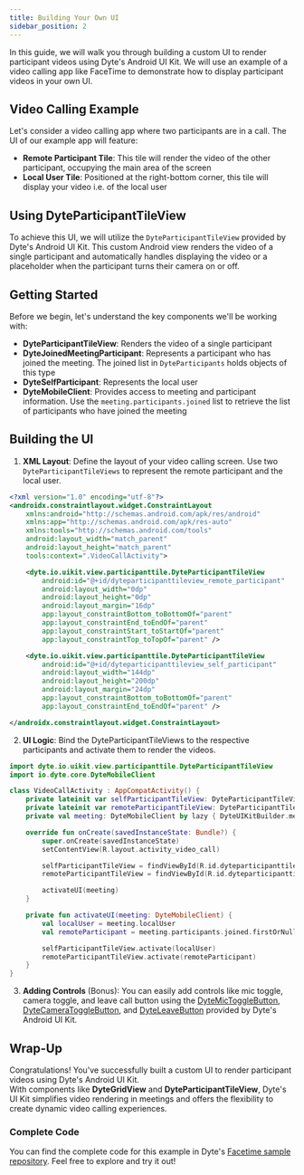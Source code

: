 ```yaml
---
title: Building Your Own UI
sidebar_position: 2
---
```


In this guide, we will walk you through building a custom UI to render participant videos using 
Dyte's Android UI Kit. We will use an example of a video calling app like FaceTime to demonstrate 
how to display participant videos in your own UI.

## Video Calling Example

Let's consider a video calling app where two participants are in a call. The UI of our example app 
will feature:

- **Remote Participant Tile**: This tile will render the video of the other participant, occupying 
the main area of the screen
- **Local User Tile**: Positioned at the right-bottom corner, this tile will display your video 
i.e. of the local user

## Using DyteParticipantTileView

To achieve this UI, we will utilize the `DyteParticipantTileView` provided by Dyte's Android UI Kit. 
This custom Android view renders the video of a single participant and automatically handles displaying 
the video or a placeholder when the participant turns their camera on or off.

## Getting Started

Before we begin, let's understand the key components we'll be working with:

- **DyteParticipantTileView**: Renders the video of a single participant
- **DyteJoinedMeetingParticipant**: Represents a participant who has joined the meeting. The joined list 
in `DyteParticipants` holds objects of this type
- **DyteSelfParticipant**: Represents the local user
- **DyteMobileClient**: Provides access to meeting and participant information. Use the `meeting.participants.joined` list 
to retrieve the list of participants who have joined the meeting

## Building the UI

1. **XML Layout**: Define the layout of your video calling screen. Use two `DyteParticipantTileViews` 
to represent the remote participant and the local user.

```xml
<?xml version="1.0" encoding="utf-8"?>
<androidx.constraintlayout.widget.ConstraintLayout
    xmlns:android="http://schemas.android.com/apk/res/android"
    xmlns:app="http://schemas.android.com/apk/res-auto"
    xmlns:tools="http://schemas.android.com/tools"
    android:layout_width="match_parent"
    android:layout_height="match_parent"
    tools:context=".VideoCallActivity">

    <dyte.io.uikit.view.participanttile.DyteParticipantTileView
        android:id="@+id/dyteparticipanttileview_remote_participant"
        android:layout_width="0dp"
        android:layout_height="0dp"
        android:layout_margin="16dp"
        app:layout_constraintBottom_toBottomOf="parent"
        app:layout_constraintEnd_toEndOf="parent"
        app:layout_constraintStart_toStartOf="parent"
        app:layout_constraintTop_toTopOf="parent" />

    <dyte.io.uikit.view.participanttile.DyteParticipantTileView
        android:id="@+id/dyteparticipanttileview_self_participant"
        android:layout_width="144dp"
        android:layout_height="200dp"
        android:layout_margin="24dp"
        app:layout_constraintBottom_toBottomOf="parent"
        app:layout_constraintEnd_toEndOf="parent" />

</androidx.constraintlayout.widget.ConstraintLayout>
```

2. **UI Logic**: Bind the DyteParticipantTileViews to the respective participants and activate 
them to render the videos.

```kotlin
import dyte.io.uikit.view.participanttile.DyteParticipantTileView
import io.dyte.core.DyteMobileClient

class VideoCallActivity : AppCompatActivity() {
    private lateinit var selfParticipantTileView: DyteParticipantTileView
    private lateinit var remoteParticipantTileView: DyteParticipantTileView
    private val meeting: DyteMobileClient by lazy { DyteUIKitBuilder.meeting }

    override fun onCreate(savedInstanceState: Bundle?) {
        super.onCreate(savedInstanceState)
        setContentView(R.layout.activity_video_call)

        selfParticipantTileView = findViewById(R.id.dyteparticipanttileview_self_participant)
        remoteParticipantTileView = findViewById(R.id.dyteparticipanttileview_remote_participant)

        activateUI(meeting)
    }

    private fun activateUI(meeting: DyteMobileClient) {
        val localUser = meeting.localUser
        val remoteParticipant = meeting.participants.joined.firstOrNull { it.id != localUser.id } ?: return

        selfParticipantTileView.activate(localUser)
        remoteParticipantTileView.activate(remoteParticipant)
    }
}
```

3. **Adding Controls** (Bonus): You can easily add controls like mic toggle, camera toggle, 
and leave call button using the [DyteMicToggleButton](/android/components/dyte-mic-toggle), 
[DyteCameraToggleButton](/android/components/dyte-camera-toggle), and [DyteLeaveButton](/android/components/dyte-leave-button) 
provided by Dyte's Android UI Kit.


## Wrap-Up
Congratulations! You've successfully built a custom UI to render participant videos using Dyte's Android UI Kit.  
With components like **DyteGridView** and **DyteParticipantTileView**, Dyte's UI Kit simplifies video rendering 
in meetings and offers the flexibility to create dynamic video calling experiences.

### Complete Code

You can find the complete code for this example in Dyte's [Facetime sample repository](https://github.com/dyte-io/android-samples/tree/main/samples/facetime). 
Feel free to explore and try it out!

